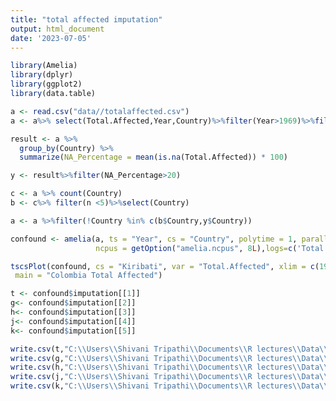 ---
title: "total affected imputation"
output: html_document
date: '2023-07-05'
---


```{r}
library(Amelia)
library(dplyr)
library(ggplot2)
library(data.table)
```

```{r}
a <- read.csv("data//totalaffected.csv")
a <- a%>% select(Total.Affected,Year,Country)%>%filter(Year>1969)%>%filter(Year<2021)

result <- a %>%
  group_by(Country) %>%
  summarize(NA_Percentage = mean(is.na(Total.Affected)) * 100)

y <- result%>%filter(NA_Percentage>20)

c <- a %>% count(Country)
b <- c%>% filter(n <5)%>%select(Country)

a <- a %>%filter(!Country %in% c(b$Country,y$Country))
```

```{r}
confound <- amelia(a, ts = "Year", cs = "Country", polytime = 1, parallel = "snow",
                   ncpus = getOption("amelia.ncpus", 8L),logs=c('Total.Affected'))
```
```{r}
tscsPlot(confound, cs = "Kiribati", var = "Total.Affected", xlim = c(1970, 2020),
 main = "Colombia Total Affected")
```


```{r}

t <- confound$imputation[[1]]
g<- confound$imputation[[2]]
h<- confound$imputation[[3]]
j<- confound$imputation[[4]]
k<- confound$imputation[[5]]

write.csv(t,"C:\\Users\\Shivani Tripathi\\Documents\\R lectures\\Data\\totalaffectedimputation1.csv", row.names = FALSE)
write.csv(g,"C:\\Users\\Shivani Tripathi\\Documents\\R lectures\\Data\\totalaffectedimputation2.csv", row.names = FALSE)
write.csv(h,"C:\\Users\\Shivani Tripathi\\Documents\\R lectures\\Data\\totalaffectedimputation3.csv", row.names = FALSE)
write.csv(j,"C:\\Users\\Shivani Tripathi\\Documents\\R lectures\\Data\\totalaffectedimputation4.csv", row.names = FALSE)
write.csv(k,"C:\\Users\\Shivani Tripathi\\Documents\\R lectures\\Data\\totalaffectedimputation5.csv", row.names = FALSE)

```

